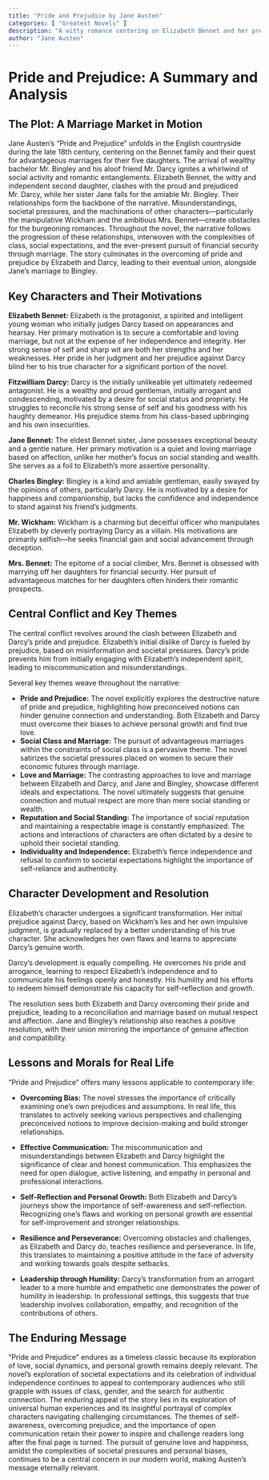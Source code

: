 ```yaml
---
title: "Pride and Prejudice by Jane Austen"
categories: [ "Greatest Novels" ]
description: "A witty romance centering on Elizabeth Bennet and her prejudiced relationship with the proud Mr. Darcy."
author: "Jane Austen"
---
```

# Pride and Prejudice: A Summary and Analysis

## The Plot: A Marriage Market in Motion

Jane Austen's "Pride and Prejudice" unfolds in the English countryside during the late 18th century, centering on the Bennet family and their quest for advantageous marriages for their five daughters. The arrival of wealthy bachelor Mr. Bingley and his aloof friend Mr. Darcy ignites a whirlwind of social activity and romantic entanglements. Elizabeth Bennet, the witty and independent second daughter, clashes with the proud and prejudiced Mr. Darcy, while her sister Jane falls for the amiable Mr. Bingley.  Their relationships form the backbone of the narrative.  Misunderstandings, societal pressures, and the machinations of other characters—particularly the manipulative Wickham and the ambitious Mrs. Bennet—create obstacles for the burgeoning romances.  Throughout the novel, the narrative follows the progression of these relationships, interwoven with the complexities of class, social expectations, and the ever-present pursuit of financial security through marriage.  The story culminates in the overcoming of pride and prejudice by Elizabeth and Darcy, leading to their eventual union, alongside Jane's marriage to Bingley.


## Key Characters and Their Motivations

**Elizabeth Bennet:**  Elizabeth is the protagonist, a spirited and intelligent young woman who initially judges Darcy based on appearances and hearsay.  Her primary motivation is to secure a comfortable and loving marriage, but not at the expense of her independence and integrity.  Her strong sense of self and sharp wit are both her strengths and her weaknesses.  Her pride in her judgment and her prejudice against Darcy blind her to his true character for a significant portion of the novel.


**Fitzwilliam Darcy:** Darcy is the initially unlikeable yet ultimately redeemed antagonist. He is a wealthy and proud gentleman, initially arrogant and condescending, motivated by a desire for social status and propriety. He struggles to reconcile his strong sense of self and his goodness with his haughty demeanor. His prejudice stems from his class-based upbringing and his own insecurities.


**Jane Bennet:** The eldest Bennet sister, Jane possesses exceptional beauty and a gentle nature.  Her primary motivation is a quiet and loving marriage based on affection, unlike her mother's focus on social standing and wealth.  She serves as a foil to Elizabeth's more assertive personality.


**Charles Bingley:**  Bingley is a kind and amiable gentleman, easily swayed by the opinions of others, particularly Darcy.  He is motivated by a desire for happiness and companionship, but lacks the confidence and independence to stand against his friend's judgments.


**Mr. Wickham:** Wickham is a charming but deceitful officer who manipulates Elizabeth by cleverly portraying Darcy as a villain.  His motivations are primarily selfish—he seeks financial gain and social advancement through deception.


**Mrs. Bennet:** The epitome of a social climber, Mrs. Bennet is obsessed with marrying off her daughters for financial security. Her pursuit of advantageous matches for her daughters often hinders their romantic prospects.


## Central Conflict and Key Themes

The central conflict revolves around the clash between Elizabeth and Darcy's pride and prejudice.  Elizabeth's initial dislike of Darcy is fueled by prejudice, based on misinformation and societal pressures. Darcy's pride prevents him from initially engaging with Elizabeth's independent spirit, leading to miscommunication and misunderstandings.

Several key themes weave throughout the narrative:

* **Pride and Prejudice:**  The novel explicitly explores the destructive nature of pride and prejudice, highlighting how preconceived notions can hinder genuine connection and understanding. Both Elizabeth and Darcy must overcome their biases to achieve personal growth and find true love.
* **Social Class and Marriage:**  The pursuit of advantageous marriages within the constraints of social class is a pervasive theme.  The novel satirizes the societal pressures placed on women to secure their economic futures through marriage.
* **Love and Marriage:** The contrasting approaches to love and marriage between Elizabeth and Darcy, and Jane and Bingley, showcase different ideals and expectations. The novel ultimately suggests that genuine connection and mutual respect are more than mere social standing or wealth.
* **Reputation and Social Standing:**  The importance of social reputation and maintaining a respectable image is constantly emphasized.  The actions and interactions of characters are often dictated by a desire to uphold their societal standing.
* **Individuality and Independence:**  Elizabeth's fierce independence and refusal to conform to societal expectations highlight the importance of self-reliance and authenticity.


## Character Development and Resolution

Elizabeth's character undergoes a significant transformation. Her initial prejudice against Darcy, based on Wickham's lies and her own impulsive judgment, is gradually replaced by a better understanding of his true character. She acknowledges her own flaws and learns to appreciate Darcy's genuine worth.

Darcy's development is equally compelling. He overcomes his pride and arrogance, learning to respect Elizabeth's independence and to communicate his feelings openly and honestly.  His humility and his efforts to redeem himself demonstrate his capacity for self-reflection and growth.

The resolution sees both Elizabeth and Darcy overcoming their pride and prejudice, leading to a reconciliation and marriage based on mutual respect and affection. Jane and Bingley's relationship also reaches a positive resolution, with their union mirroring the importance of genuine affection and compatibility.


## Lessons and Morals for Real Life

"Pride and Prejudice" offers many lessons applicable to contemporary life:

* **Overcoming Bias:** The novel stresses the importance of critically examining one's own prejudices and assumptions. In real life, this translates to actively seeking various perspectives and challenging preconceived notions to improve decision-making and build stronger relationships.

* **Effective Communication:** The miscommunication and misunderstandings between Elizabeth and Darcy highlight the significance of clear and honest communication.  This emphasizes the need for open dialogue, active listening, and empathy in personal and professional interactions.

* **Self-Reflection and Personal Growth:** Both Elizabeth and Darcy's journeys show the importance of self-awareness and self-reflection. Recognizing one's flaws and working on personal growth are essential for self-improvement and stronger relationships.

* **Resilience and Perseverance:** Overcoming obstacles and challenges, as Elizabeth and Darcy do, teaches resilience and perseverance.  In life, this translates to maintaining a positive attitude in the face of adversity and working towards goals despite setbacks.

* **Leadership through Humility:** Darcy's transformation from an arrogant leader to a more humble and empathetic one demonstrates the power of humility in leadership.  In professional settings, this suggests that true leadership involves collaboration, empathy, and recognition of the contributions of others.


## The Enduring Message

"Pride and Prejudice" endures as a timeless classic because its exploration of love, social dynamics, and personal growth remains deeply relevant. The novel’s exploration of societal expectations and its celebration of individual independence continues to appeal to contemporary audiences who still grapple with issues of class, gender, and the search for authentic connection. The enduring appeal of the story lies in its exploration of universal human experiences and its insightful portrayal of complex characters navigating challenging circumstances.  The themes of self-awareness, overcoming prejudice, and the importance of open communication retain their power to inspire and challenge readers long after the final page is turned. The pursuit of genuine love and happiness, amidst the complexities of societal pressures and personal biases, continues to be a central concern in our modern world, making Austen's message eternally relevant.

